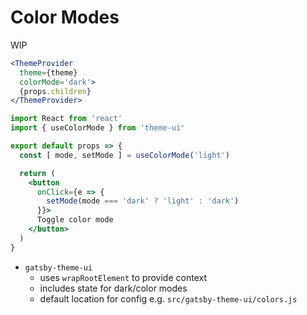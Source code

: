 
# Color Modes

WIP

```jsx
<ThemeProvider
  theme={theme}
  colorMode='dark'>
  {props.children}
</ThemeProvider>
```

```jsx
import React from 'react'
import { useColorMode } from 'theme-ui'

export default props => {
  const [ mode, setMode ] = useColorMode('light')

  return (
    <button
      onClick={e => {
        setMode(mode === 'dark' ? 'light' : 'dark')
      }}>
      Toggle color mode
    </button>
  )
}
```

- `gatsby-theme-ui`
  - uses `wrapRootElement` to provide context
  - includes state for dark/color modes
  - default location for config e.g. `src/gatsby-theme-ui/colors.js`
